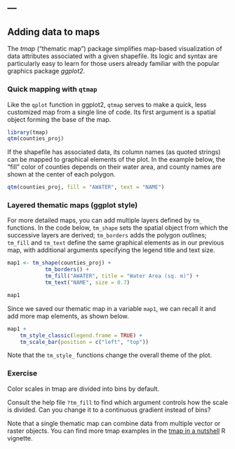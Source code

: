 ---
---

## Adding data to maps

The *tmap* ("thematic map") package simplifies map-based visualization of data attributes associated with a given shapefile. Its logic and syntax are particularly easy to learn for those users already familiar with the popular graphics package *ggplot2*.

<!--split-->

### Quick mapping with `qtmap`

Like the `qplot` function in ggplot2, `qtmap` serves to make a quick, less customized map from a single line of code. Its first argument is a spatial object forming the base of the map.
```r
library(tmap)
qtm(counties_proj)
```

<!--split-->

If the shapefile has associated data, its column names (as quoted strings) can be mapped to graphical elements of the plot. In the example below, the "fill" color of counties depends on their water area, and county names are shown at the center of each polygon.
```r
qtm(counties_proj, fill = "AWATER", text = "NAME")
```

<!--split-->

### Layered thematic maps (ggplot style)

For more detailed maps, you can add multiple layers defined by `tm_` functions. In the code below, `tm_shape` sets the spatial object from which the successive layers are derived; `tm_borders` adds the polygon outlines; `tm_fill` and `tm_text` define the same graphical elements as in our previous map, with additional arguments specifying the legend title and text size.

```r
map1 <- tm_shape(counties_proj) +
            tm_borders() +
            tm_fill("AWATER", title = "Water Area (sq. m)") +
            tm_text("NAME", size = 0.7)
```

<!--split-->

```r
map1
```

<!--split-->

Since we saved our thematic map in a variable `map1`, we can recall it and add more map elements, as shown below.

```r
map1 +
    tm_style_classic(legend.frame = TRUE) +
    tm_scale_bar(position = c("left", "top"))
```

Note that the `tm_style_` functions change the overall theme of the plot.

<!--split-->

### Exercise 

Color scales in tmap are divided into bins by default. 

Consult the help file `?tm_fill` to find which argument controls how the scale is divided. Can you change it to a continuous gradient instead of bins?

<!--split-->

Note that a single thematic map can combine data from multiple vector or raster objects. You can find more tmap examples in the [tmap in a nutshell](https://cran.r-project.org/web/packages/tmap/vignettes/tmap-nutshell.html) R vignette.